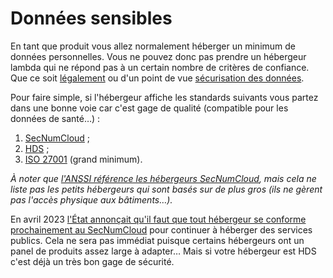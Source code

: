 # Données sensibles

En tant que produit vous allez normalement héberger un minimum de données personnelles. Vous ne pouvez donc pas prendre un hébergeur lambda qui ne répond pas à un certain nombre de critères de confiance. Que ce soit [légalement](#la-protection-des-données) ou d'un point de vue [sécurisation des données](#sécurité-primaire).

Pour faire simple, si l'hébergeur affiche les standards suivants vous partez dans une bonne voie car c'est gage de qualité (compatible pour les données de santé…) :

1.  [SecNumCloud](https://www.ssi.gouv.fr/actualite/lanssi-actualise-le-referentiel-secnumcloud/) ;
2.  [HDS](https://fr.wikipedia.org/wiki/Certification_des_h%C3%A9bergeurs_de_donn%C3%A9es_de_sant%C3%A9) ;
3.  [ISO 27001](https://fr.wikipedia.org/wiki/ISO/CEI_27001) (grand minimum).

_À noter que [l'ANSSI référence les hébergeurs SecNumCloud](https://www.ssi.gouv.fr/entreprise/qualifications/prestataires-de-services-de-confiance-qualifies/prestataires-de-service-dinformatique-en-nuage-secnumcloud/), mais cela ne liste pas les petits hébergeurs qui sont basés sur de plus gros (ils ne gèrent pas l'accès physique aux bâtiments…)._

En avril 2023 [l'État annonçait qu'il faut que tout hébergeur se conforme prochainement au SecNumCloud](https://www.economie.gouv.fr/securite-performance-souverainete-strategie-cloud#D%C3%A9velopper%20un%20label%20%C2%AB%20cloud%20de%20confiance%20%C2%BB) pour continuer à héberger des services publics. Cela ne sera pas immédiat puisque certains hébergeurs ont un panel de produits assez large à adapter… Mais si votre hébergeur est HDS c'est déjà un très bon gage de sécurité.
